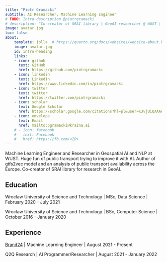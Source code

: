 ```yaml
---
title: "Piotr Gramacki"
subtitle: AI Researcher, Machine Learning Engineer
# TODO: Intro description @piotrgramacki
# description: "Co-creator of SRAI library | GeoAI researcher @ WUST | Machine Learning Engineer @ Brand24"
image: avatar.jpg
toc: false
about:
    template: jolla  # https://quarto.org/docs/websites/website-about.html
    image: avatar.jpg
    id: intro-heading
    links:
    - icon: github
      text: GitHub
      href: https://github.com/piotrgramacki
    - icon: linkedin
      text: LinkedIn
      href: https://www.linkedin.com/in/piotrgramacki
    - icon: twitter
      text: twitter
      href: https://twitter.com/piotrgramacki
    - icon: scholar
      text: Google Scholar
      href: https://scholar.google.com/citations?hl=pl&user=KJvjUiQAAAAJ
    - icon: envelope
      text: Email
      href: mailto:pgramacki@kraina.ai
    # - icon: facebook
    #   text: Facebook
    #   href: https://fb.com/<ID>
---
```

:::{#intro-heading}


<!-- TODO: Description  @piotrgramacki -->
Machine Learning Engineer and Researcher in Geospatial AI and NLP at WUST. Huge fun of public transport trying to improve it with AI. Author of gtfs2vec model and an analysis of public transport availability across the Europe. Co-creator of SRAI library for research in GeoAI.

## Education

Wroclaw University of Science and Technology | MSc, Data Science | February 2020 - July 2021

Wroclaw University of Science and Technology | BSc, Computer Science | October 2016 - January 2020

## Experience

[Brand24](https://brand24.com/) | Machine Learning Engineer | August 2021 - Present

Q2Q Research | AI Programmer/Researcher | August 2021 - January 2022

:::
<!-- 
---
Aliqua esse id consequat dolor non est incididunt laborum excepteur. Amet sint deserunt reprehenderit id exercitation et id irure voluptate culpa officia proident nostrud amet. Sint officia laborum eiusmod ea mollit ut incididunt mollit nulla. Dolor aute ipsum velit officia incididunt ex. -->